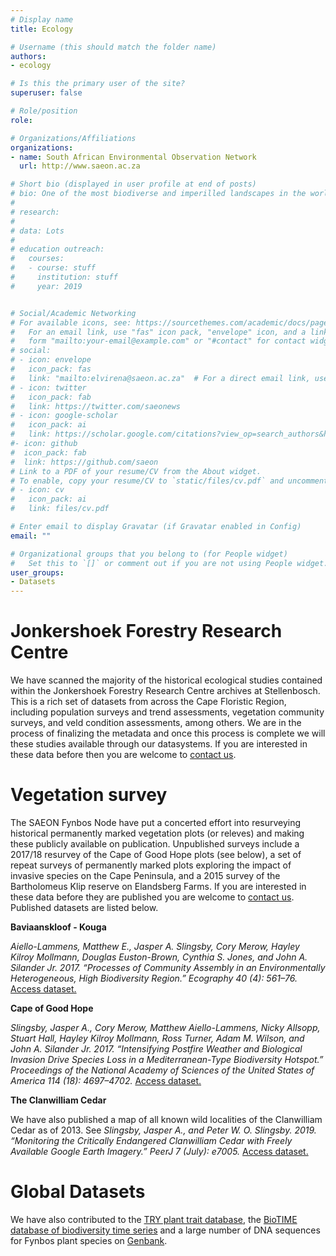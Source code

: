```yaml
---
# Display name
title: Ecology

# Username (this should match the folder name)
authors:
- ecology

# Is this the primary user of the site?
superuser: false

# Role/position
role: 

# Organizations/Affiliations
organizations:
- name: South African Environmental Observation Network
  url: http://www.saeon.ac.za

# Short bio (displayed in user profile at end of posts)
# bio: One of the most biodiverse and imperilled landscapes in the world.
# 
# research:
# 
# data: Lots
# 
# education outreach:
#   courses:
#   - course: stuff
#     institution: stuff
#     year: 2019


# Social/Academic Networking
# For available icons, see: https://sourcethemes.com/academic/docs/page-builder/#icons
#   For an email link, use "fas" icon pack, "envelope" icon, and a link in the
#   form "mailto:your-email@example.com" or "#contact" for contact widget.
# social:
# - icon: envelope
#   icon_pack: fas
#   link: "mailto:elvirena@saeon.ac.za"  # For a direct email link, use "mailto:test@example.org".
# - icon: twitter
#   icon_pack: fab
#   link: https://twitter.com/saeonews
# - icon: google-scholar
#   icon_pack: ai
#   link: https://scholar.google.com/citations?view_op=search_authors&hl=en&mauthors=SAEON&before_author=Kwbp_-MBAAAJ&astart=0
#- icon: github
#  icon_pack: fab
#  link: https://github.com/saeon
# Link to a PDF of your resume/CV from the About widget.
# To enable, copy your resume/CV to `static/files/cv.pdf` and uncomment the lines below.
# - icon: cv
#   icon_pack: ai
#   link: files/cv.pdf

# Enter email to display Gravatar (if Gravatar enabled in Config)
email: ""

# Organizational groups that you belong to (for People widget)
#   Set this to `[]` or comment out if you are not using People widget.
user_groups:
- Datasets
---
```


# Jonkershoek Forestry Research Centre

We have scanned the majority of the historical ecological studies contained within the Jonkershoek Forestry Research Centre archives at Stellenbosch. This is a rich set of datasets from across the Cape Floristic Region, including population surveys and trend assessments, vegetation community surveys, and veld condition assessments, among others. We are in the process of finalizing the metadata and once this process is complete we will these studies available through our datasystems. If you are interested in these data before then you are welcome to [contact us](/#contact).


# Vegetation survey

The SAEON Fynbos Node have put a concerted effort into resurveying historical permanently marked vegetation plots (or releves) and making these publicly available on publication. Unpublished surveys include a 2017/18 resurvey of the Cape of Good Hope plots (see below), a set of repeat surveys of permanently marked plots exploring the impact of invasive species on the Cape Peninsula, and a 2015 survey of the Bartholomeus Klip reserve on Elandsberg Farms. If you are interested in these data before they are published you are welcome to [contact us](/#contact). Published datasets are listed below.

**Baviaanskloof - Kouga**

*Aiello-Lammens, Matthew E., Jasper A. Slingsby, Cory Merow, Hayley Kilroy Mollmann, Douglas Euston-Brown, Cynthia S. Jones, and John A. Silander Jr. 2017. “Processes of Community Assembly in an Environmentally Heterogeneous, High Biodiversity Region.” Ecography 40 (4): 561–76.* [Access dataset.](http://dx.doi.org/10.5061/dryad.kk174)

**Cape of Good Hope**

*Slingsby, Jasper A., Cory Merow, Matthew Aiello-Lammens, Nicky Allsopp, Stuart Hall, Hayley Kilroy Mollmann, Ross Turner, Adam M. Wilson, and John A. Silander Jr. 2017. “Intensifying Postfire Weather and Biological Invasion Drive Species Loss in a Mediterranean-Type Biodiversity Hotspot.” Proceedings of the National Academy of Sciences of the United States of America 114 (18): 4697–4702.* [Access dataset.](https://doi.org/10.6084/m9.figshare.4737358.v1)

**The Clanwilliam Cedar**

We have also published a map of all known wild localities of the Clanwilliam Cedar as of 2013. See *Slingsby, Jasper A., and Peter W. O. Slingsby. 2019. “Monitoring the Critically Endangered Clanwilliam Cedar with Freely Available Google Earth Imagery.” PeerJ 7 (July): e7005.* [Access dataset.](https://doi.org/10.6084/m9.figshare.7670435.v1)


# Global Datasets

We have also contributed to the [TRY plant trait database](https://www.try-db.org/TryWeb/Home.php), the [BioTIME database of biodiversity time series](http://biotime.st-andrews.ac.uk/) and a large number of DNA sequences for Fynbos plant species on [Genbank](https://www.ncbi.nlm.nih.gov/genbank/).

